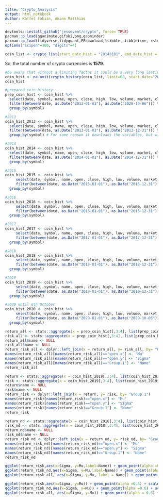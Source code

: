 ```yaml
---
title: "Crypto_Analysis"
output: html_notebook
Author: Köffel Fabian, Amann Matthias
---
```

```r
devtools::install_github("jessevent/crypto", force= TRUE)
pacman::p_load(gganimate,gifski,png,gapminder)
pacman::p_load(tidyverse,tidyquant,FFdownload,tsibble, tibbletime, rstudioapi, data.table, crypto2)
options("scipen"=100, "digits"=4)
```

```r
coin_list <- crypto_list(start_date_hist = "20140101", end_date_hist = "20201006", date_gap = "months")
```

So, the total number of crypto currencies is __1579__. 

```r
#be aware that without a limiting factor it could be a very long lasting download
coin_hist <- na.omit(crypto_history(coin_list, limit=60, start_date="20140101", end_date = "20201006", sleep = 1))
coin_hist
```

```r
#prepared coin history
prep_coin_hist <- coin_hist %>%
  select(date, symbol, name, open, close, high, low, volume, market, close_ratio, spread) %>%
  filter(between(date, as.Date("2013-01-01"), as.Date("2020-10-06"))) %>%
  group_by(symbol)

#2013
coin_hist_2013 <- coin_hist %>%
  select(date, symbol, name, open, close, high, low, volume, market, close_ratio, spread) %>%
  filter(between(date, as.Date("2013-01-01"), as.Date("2013-12-31"))) %>%
  group_by(symbol) # For some reason it downloads the variables, but without any observation

#2014
coin_hist_2014 <- coin_hist %>%
  select(date, symbol, name, open, close, high, low, volume, market, close_ratio, spread) %>%
  filter(between(date, as.Date("2014-01-01"), as.Date("2014-12-31"))) %>%
  group_by(symbol)

#2015
coin_hist_2015 <- coin_hist %>%
     select(date, symbol, name, open, close, high, low, volume, market, close_ratio, spread) %>%
     filter(between(date, as.Date("2015-01-01"), as.Date("2015-12-31"))) %>%
  group_by(symbol)

#2016
coin_hist_2016 <- coin_hist %>%
     select(date, symbol, name, open, close, high, low, volume, market, close_ratio, spread) %>%
     filter(between(date, as.Date("2016-01-01"), as.Date("2016-12-31"))) %>%
  group_by(symbol)

#2017
coin_hist_2017 <- coin_hist %>%
     select(date, symbol, name, open, close, high, low, volume, market, close_ratio, spread) %>%
     filter(between(date, as.Date("2017-01-01"), as.Date("2017-12-31"))) %>%
  group_by(symbol)

#2018
coin_hist_2018 <- coin_hist %>%
     select(date, symbol, name, open, close, high, low, volume, market, close_ratio, spread) %>%
     filter(between(date, as.Date("2018-01-01"), as.Date("2018-12-31"))) %>%
  group_by(symbol)

#2019
coin_hist_2019 <- coin_hist %>%
     select(date, symbol, name, open, close, high, low, volume, market, close_ratio, spread) %>%
     filter(between(date, as.Date("2019-01-01"), as.Date("2019-12-31"))) %>%
  group_by(symbol)

#2020 until 6th October
coin_hist_2020 <- coin_hist %>%
     select(date, symbol, name, open, close, high, low, volume, market, close_ratio, spread) %>%
     filter(between(date, as.Date("2020-01-01"), as.Date("2020-10-06"))) %>%
  group_by(symbol)
```

```r
return_all <- stats::aggregate(x = prep_coin_hist[,3:4], list(prep_coin_hist$name), mean)
risk_all <- stats::aggregate(x = prep_coin_hist[,3:4], list(prep_coin_hist$name),sd)
return_all$name <- NULL
risk_all$name <- NULL
return_risk_all <- dplyr::left_join(x = return_all, y= risk_all, by= "Group.1")
names(return_risk_all)[names(return_risk_all)=="open.x"] <- "Mu"
names(return_risk_all)[names(return_risk_all)=="open.y"] <- "Sigma"
names(return_risk_all)[names(return_risk_all)=="Group.1"] <- "Name"
return_risk_all
```


```r
return <- stats::aggregate(x = coin_hist_2019[,3:4], list(coin_hist_2019$name), mean)
risk <- stats::aggregate(x = coin_hist_2019[,3:4], list(coin_hist_2019$name),sd)
return$name <- NULL
risk$name <- NULL
return_risk <- dplyr::left_join(x = return, y= risk, by= "Group.1")
names(return_risk)[names(return_risk)=="open.x"] <- "Mu"
names(return_risk)[names(return_risk)=="open.y"] <- "Sigma"
names(return_risk)[names(return_risk)=="Group.1"] <- "Name"
return_risk
```
```r
return_nd <- stats::aggregate(x = coin_hist_2018[,3:4], list(coin_hist_2018$name), mean)
risk_nd <- stats::aggregate(x = coin_hist_2018[,3:4], list(coin_hist_2018$name),sd)
return_nd$name <- NULL
risk_nd$name <- NULL
return_risk_nd <- dplyr::left_join(x = return_nd, y= risk_nd, by= "Group.1")
names(return_risk_nd)[names(return_risk_nd)=="open.x"] <- "Mu"
names(return_risk_nd)[names(return_risk_nd)=="open.y"] <- "Sigma"
names(return_risk_nd)[names(return_risk_nd)=="Group.1"] <- "Name"
return_risk_nd
```


```r
ggplot(return_risk,aes(x=Sigma, y=Mu,label=Name)) + geom_point(alpha =0.6) + scale_x_log10() + scale_y_log10() + geom_text(aes(label=Name),hjust=0, vjust=0) + ggtitle("2019")
ggplot(return_risk_nd,aes(x=Sigma, y=Mu,label=Name)) + geom_point(alpha =0.6) + scale_x_log10() + scale_y_log10() + geom_text(aes(label=Name),hjust=0, vjust=0) + ggtitle("2018")
ggplot(return_risk_all, aes(x=Sigma, y=Mu, label = Name)) + geom_point(alpha = 0.6) + scale_x_log10() + scale_y_log10() + geom_text(aes(label = Name), hjust=0, vjust=0) + ggtitle("All")
```
```r
ggplot(return_risk,aes(x=Sigma, y=Mu)) + geom_point(alpha =0.6) + scale_x_log10() + scale_y_log10()  + ggtitle("2019")
ggplot(return_risk_nd,aes(x=Sigma, y=Mu)) + geom_point(alpha =0.6) + scale_x_log10() + scale_y_log10() + ggtitle("2018")
ggplot(return_risk_all, aes(x=Sigma, y=Mu)) + geom_point(alpha = 0.6) + scale_x_log10() + scale_y_log10() + ggtitle("All")
```






